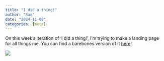 ```yaml
---
title: "I did a thing!"
author: "Sam"
date: "2024-11-08"
categories: [meta]
---
```


On this week's iteration of 'I did a thing!', I'm trying to make a landing page for all things me. You can find a barebones version of it [here](https://www.sam.com.in/)!

![](thumbnail.jpg)

